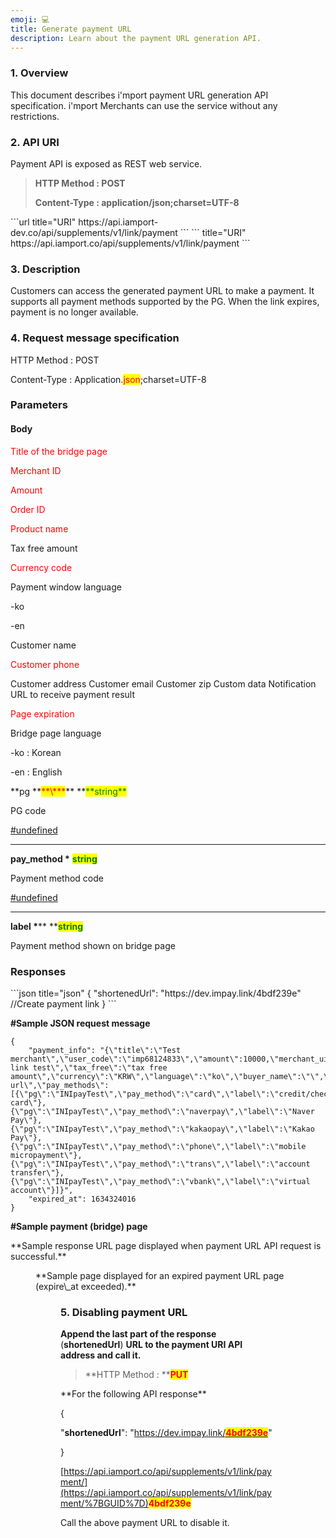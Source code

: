 ```yaml
---
emoji: 💻
title: Generate payment URL
description: Learn about the payment URL generation API.
---
```





### 1. Overview

This document describes i'mport payment URL generation API specification. i'mport Merchants can use the service without any restrictions.

### 2. API URI

Payment API is exposed as REST web service.

> **HTTP Method : POST**
>
> **Content-Type : application/json;charset=UTF-8**

<Tabs>
<Tab title="Development">
```url title="URI"
https://api.iamport-dev.co/api/supplements/v1/link/payment
```


</Tab>

<Tab title="Prod">
``` title="URI"
https://api.iamport.co/api/supplements/v1/link/payment
```


</Tab>
</Tabs>

### 3. Description

Customers can access the generated payment URL to make a payment. It supports all payment methods supported by the PG. When the link expires, payment is no longer available.

### 4. Request message specification

<Swagger method="post" path="/payment" baseUrl="https://api.iamport.co/api/supplements/v1/link" summary="Creates a payment URL.">
<SwaggerDescription>
HTTP Method : POST

Content-Type : Application.<mark style="color:red;">json</mark>;charset=UTF-8

</SwaggerDescription>

### Parameters

#### Body

<SwaggerParameter name="title" type="String" required="true">
<mark style="color:red;">

Title of the bridge page

</mark>

 

</SwaggerParameter>
<SwaggerParameter name="user_code" type="String" required="true">
<mark style="color:red;">

Merchant ID

</mark>

</SwaggerParameter>
<SwaggerParameter name="amount" type="integer" required="true">
<mark style="color:red;">

Amount

</mark>

</SwaggerParameter>
<SwaggerParameter name="merchant_uid" type="String" required="true">
<mark style="color:red;">

Order ID

</mark>

</SwaggerParameter>
<SwaggerParameter name="name" type="String" required="true">
<mark style="color:red;">

Product name

</mark>

</SwaggerParameter>
<SwaggerParameter name="tax_free" type="integer" required="false">
Tax free amount

</SwaggerParameter>
<SwaggerParameter name="currency" type="String" required="true">
<mark style="color:red;">

Currency code

</mark>

</SwaggerParameter>
<SwaggerParameter name="language" type="String" required="false">
Payment window language

\-ko

\-en

</SwaggerParameter>
<SwaggerParameter name="buyer_name" type="String" required="false">
Customer name

</SwaggerParameter>
<SwaggerParameter name="buyer_tel" type="String" required="true">
<mark style="color:red;">

Customer phone

</mark>

</SwaggerParameter>
<SwaggerParameter name="buyer_addr" type="String" required="false">
Customer address

</SwaggerParameter>
<SwaggerParameter name="buyer_email" type="String" required="false">
Customer email

</SwaggerParameter>
<SwaggerParameter name="buyer_postcode" type="String" required="false">
Customer zip

</SwaggerParameter>
<SwaggerParameter name="custom_data" type="Object" required="false">
Custom data

</SwaggerParameter>
<SwaggerParameter name="notice_url" type="String" required="false">
Notification URL to receive payment result

</SwaggerParameter>
<SwaggerParameter name="expire_at" type="String" required="true">
<mark style="color:red;">

Page expiration

</mark>

</SwaggerParameter>
<SwaggerParameter name="display_language" type="String" required="false">
Bridge page language

\-ko : Korean

\-en : English

</SwaggerParameter>
<SwaggerParameter name="pay_methods" type="Object" required="true">
**pg  **<mark style="color:red;">**\***</mark>** **<mark style="color:green;">**string**</mark>

PG code

[#undefined](../sdk/javascript-sdk/rps.md#undefined "mention")

***

**pay\_method **<mark style="color:red;">**\***</mark> <mark style="color:green;">**string**</mark>

Payment method code

[#undefined](../sdk/javascript-sdk/rps.md#undefined "mention")

***

**label  **<mark style="color:red;">**\***</mark>** **<mark style="color:green;">**string**</mark>

Payment method shown on bridge page

</SwaggerParameter>


### Responses

<SwaggerResponse status="200: OK" description="Success">
```json title="json"
{
    "shortenedUrl": "https://dev.impay.link/4bdf239e"  //Create payment link 
}
```


</SwaggerResponse>

</Swagger>

**#Sample JSON request message**

``` title="json"
{
    "payment_info": "{\"title\":\"Test merchant\",\"user_code\":\"imp68124833\",\"amount\":10000,\"merchant_uid\":\"merchant_1630665784552\",\"name\":\"payment link test\",\"tax_free\":\"tax free amount\",\"currency\":\"KRW\",\"language\":\"ko\",\"buyer_name\":\"\",\"buyer_tel\":\"\",\"buyer_addr\":\"\",\"buyer_email\":\"\",\"buyer_postcode\":\"\",\"custom_data\":\"json_object\",\"notice_url\":\"notification url\",\"pay_methods\":[{\"pg\":\"INIpayTest\",\"pay_method\":\"card\",\"label\":\"credit/check card\"},{\"pg\":\"INIpayTest\",\"pay_method\":\"naverpay\",\"label\":\"Naver Pay\"},{\"pg\":\"INIpayTest\",\"pay_method\":\"kakaopay\",\"label\":\"Kakao Pay\"},{\"pg\":\"INIpayTest\",\"pay_method\":\"phone\",\"label\":\"mobile micropayment\"},{\"pg\":\"INIpayTest\",\"pay_method\":\"trans\",\"label\":\"account transfer\"},{\"pg\":\"INIpayTest\",\"pay_method\":\"vbank\",\"label\":\"virtual account\"}]}",
    "expired_at": 1634324016
}
```


**#Sample payment (bridge) page**

<Tabs>
<Tab title="Payment (bridge) page">
**Sample response URL page displayed when payment URL API request is successful.**

<Figure src="/gitbook-assets/en/image (135).png" caption="Payment URL page" />

</Tab>

<Tab title=" Expired (bridge) page">
**Sample page displayed for an expired payment URL page (expire\_at exceeded).**

<Figure src="/gitbook-assets/en/image (137).png" caption="Payment URL expired page" />

</Tab>
</Tabs>

### 5. Disabling payment URL

**Append the last part of the response** (**shortenedUrl**) **URL to the payment URI API address and call it.**

> **HTTP Method : **<mark style="color:red;">**PUT**</mark>

<Hint style="success">
**For the following API response**

{

&#x20;       "**shortenedUrl**": "[https://dev.impay.link/<mark style="color:red;">**4bdf239e**</mark>](https://dev.impay.link/\*\*4bdf239e\*\*)"

}

[https://api.iamport.co/api/supplements/v1/link/payment/](https://api.iamport.co/api/supplements/v1/link/payment/%7BGUID%7D)<mark style="color:red;">**4bdf239e**</mark>

Call the above payment URL to disable it.

</Hint>
